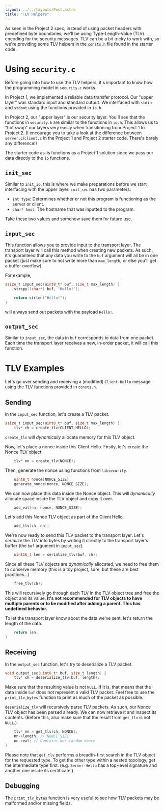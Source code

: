 ```yaml
---
layout: ../../layouts/Post.astro
title: "TLV Helpers"
---
```


As seen in the Project 2 spec, instead of using packet headers with predefined byte boundaries, 
we'll be using Type-Length-Value (TLV) encoding for the security messages. TLV can be a bit tricky 
to work with, so we're providing some TLV helpers in the `consts.h` file found in the starter code.

# Using `security.c`
Before going into how to use the TLV helpers, it's important to know how the programming model in `security.c` works.

In Project 1, we implemented a reliable data transfer protocol. Our "upper layer" was standard input and standard output.
We interfaced with `stdin` and `stdout` using the functions provided in `io.h`. 

In Project 2, our "upper layer" is our security layer. You'll see that the functions in `security.h` are similar to the 
functions in `io.h`. This allows us to "hot swap" our layers very easily when transitioning from Project 1 to Project 2.
(I encourage you to take a look at the difference between `server.c`/`client.c` in the Project 1 and Project 2 starter code. 
There's barely any difference!)

The starter code as-is functions as a Project 1 solution since we pass our data directly to the `io` functions.

## `init_sec`
Similar to `init_io`, this is where we make preparations before we start interfacing with the upper layer. `init_sec` has two parameters:

- `int type`: Determines whether or not this program is functioning as the server or client.
- `char* host`: The hostname that was inputted to the program.

Take these two values and somehow save them for future use.

## `input_sec`

This function allows you to provide input to the transport layer. The transport layer will call this method when creating new packets.
As such, it's guaranteed that any data you write to the `buf` argument will all be in one packet (just make sure to not write more than `max_length`, 
or else you'll get a buffer overflow).

For example, 

```c
ssize_t input_sec(uint8_t* buf, size_t max_length) {
    strcpy((char*) buf, "Hello!");

    return strlen("Hello!");
}
```

will always send out packets with the payload `Hello!`.

## `output_sec`

Similar to `input_sec`, the data in `buf` corresponds to data from one packet. Each time the transport layer receives a new, in-order packet, 
it will call this function.

# TLV Examples

Let's go over sending and receiving a (modified) `Client-Hello` message using the TLV functions provided in `consts.h`.

## Sending

In the `input_sec` function, let's create a TLV packet.
```c
ssize_t input_sec(uint8_t* buf, size_t max_length) {
    tlv* ch = create_tlv(CLIENT_HELLO);

```
`create_tlv` will *dynamically* allocate memory for this TLV object.

Now, let's place a nonce inside this Client Hello. Firstly, let's create the Nonce TLV object.

```c
    tlv* nn = create_tlv(NONCE);
```
Then, generate the nonce using functions from `libsecurity`.
```c
    uint8_t nonce[NONCE_SIZE];
    generate_nonce(nonce, NONCE_SIZE);
```
We can now place this data inside the Nonce object. This will *dynamically* allocate space inside the TLV object
and copy it over.
```c
    add_val(nn, nonce, NONCE_SIZE);
```
Let's add this Nonce TLV object as part of the Client Hello.
```c
    add_tlv(ch, nn);
```
We're now ready to send this TLV packet to the transport layer. Let's *serialize* the TLV into bytes by writing it directly
to the transport layer's buffer (the `buf` argument in `input_sec`).
```c
    uint16_t len = serialize_tlv(buf, ch);
```
Since all these TLV objects are *dynamically* allocated, we need to free them to conserve memory (this is a toy project, sure, but these
are best practices...)
```c
    free_tlv(ch);
```
This will recursively go through each TLV in the TLV object tree and free the object and its value. **It's not recommended for TLV objects to 
have multiple parents or to be modified after adding a parent. This has undefined behavior.**

To let the transport layer know about the data we've sent, let's return the length of the data.
```c
    return len;
}
```

## Receiving

In the `output_sec` function, let's try to deserialize a TLV packet.
```c
void output_sec(uint8_t* buf, size_t length) {
    tlv* ch = deserialize_tlv(buf, length);
```

Make sure that the resulting value is not `NULL`. If it is, that means that 
the data inside `buf` does not represent a valid TLV packet. Feel free to use the 
`print_tlv_bytes` function to print as much of the packet as possible.

`deserialize_tlv` will recursively parse TLV packets. As such, our Nonce TLV object has been parsed already. We can now retrieve it and inspect its contents. (Before this, also make sure that the result from `get_tlv` is not `NULL`.)

```c
    tlv* nn = get_tlv(ch, NONCE);
    nn->length; // NONCE_SIZE
    nn->val; // Contains our random nonce
}
```

Please note that `get_tlv` performs a breadth-first search in the TLV object for the requested type. To get the other type within a nested topology, get the intermediate type first. (e.g. `Server-Hello` has a top-level signature and another one inside its certificate.)

## Debugging

The `print_tlv_bytes` function is very useful to see how TLV packets may be malformed and/or missing fields.



